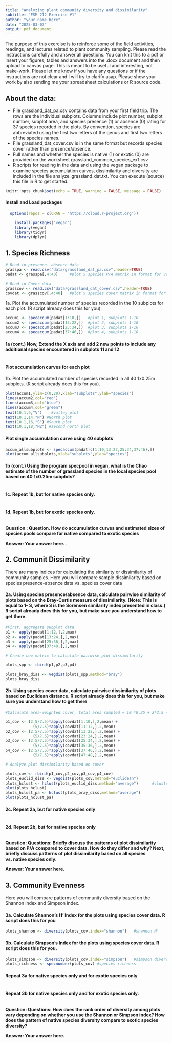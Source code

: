 ```yaml
---
title: "Analyzing plant community diversity and dissimilarity"
subtitle: "ESM 212 Exercise #1"
author: "your name here"
date: "2025-03-07"
output: pdf_document
---
```


The purpose of this exercise is to reinforce some of the field activities, readings, and lectures related to plant community sampling. Please read the instructions carefully and answer all questions. You can knit this to a pdf or insert your figures, tables and answers into the .docx document and then upload to canvas page. This is meant to be useful and interesting, not make-work. Please let me know if you have any questions or if the instructions are not clear and I will try to clarify asap. Please show your work by also sending me your spreadsheet calculations or R source code.

## About the data:

-   File grassland_dat_pa.csv contains data from your first field trip. The rows are the individual subplots. Columns include plot number, subplot number, subplot area, and species presence (1) or absence (0) rating for 37 species recorded in the plots. By convention, species are abbreviated using the first two letters of the genus and first two letters of the species names.
-   File grassland_dat_cover.csv is in the same format but records species cover rather than presence/absence.
-   Full names and whether the species is native (1) or exotic (0) are provided on the worksheet grassland_common_species_ex1.csv
-   R scripts for reading in the data and using the vegan package to examine species accumulation curves, dissimilarity and diversity are included in the file analyze_grassland_dat.txt. You can execute (source) this file in R to get started.

```r
knitr::opts_chunk$set(echo = TRUE, warning = FALSE, message = FALSE)
```

#### Install and Load packages

```r
  options(repos = c(CRAN = "https://cloud.r-project.org"))

	install.packages("vegan")
	library(vegan)
	library(tidyr)
	library(dplyr)
```

## 1. Species Richness

```r
# Read in presence- absence data
grasspa <- read.csv("data/grassland_dat_pa.csv",header=TRUE)
padat <- grasspa[,4:40]		#plot x species P/A matrix in format for vegan analysis
```

```r
# Read in Cover data
grasscov <- read.csv("data/grassland_dat_cover.csv",header=TRUE)
covdat <- grasscov[,4:40]	#plot x species cover matrix in format for vegan analysis
```

1a. Plot the accumulated number of species recorded in the 10 subplots for each plot. (R script already does this for you).

```r
accum1 <- specaccum(padat[1:10,]) 	#plot 1, subplots 1-10
accum2 <- specaccum(padat[13:22,])	#plot 2, subplots 1-10
accum3 <- specaccum(padat[25:34,])	#plot 3, subplots 1-10
accum4 <- specaccum(padat[37:46,])	#plot 4, subplots 1-10

```

#### 1a (cont.) Now, Extend the X axis and add 2 new points to include any additional species encountered in subplots 11 and 12

```r

```

#### Plot accumulation curves for each plot

1b. Plot the accumulated number of species recorded in all 40 1x0.25m subplots. (R script already does this for you).

```r
plot(accum1,ylim=c(0,20),xlab="subplots",ylab="species")
lines(accum2,col="red")
lines(accum3,col="blue")
lines(accum4,col="green")
text(10.1,9,"V")	#valley plot
text(10.1,14,"N") #North plot
text(10.1,16,"S") #South plot
text(10.1,18,"N2") #second north plot
```

#### Plot single accumulation curve using 40 subplots

```r
accum_allsubplots <- specaccum(padat[c(1:10,13:22,25:34,37:46),])
plot(accum_allsubplots,xlab="subplots",ylab="species")
```

#### 1b (cont.) Using the program specpool in vegan, what is the Chao estimate of the number of grassland species in the local species pool based on 40 1x0.25m subplots?

```r

```

#### 1c. Repeat 1b, but for native species only.

```r

```

#### 1d. Repeat 1b, but for exotic species only.

```r

```

**Question : Question. How do accumulation curves and estimated sizes of species pools compare for native compared to exotic species**

**Answer: Your answer here.** .

## 2. Communit Dissimilarity

There are many indices for calculating the similarity or dissimilarity of community samples. Here you will compare sample dissimilarity based on species presence-absence data vs. species cover data

#### 2a. Using species presence/absence data, calculate pairwise similarity of plots based on the Bray-Curtis measure of dissimilarity. (Note: This is equal to 1- S, where S is the Sorensen similarity index presented in class.) R script already does this for you, but make sure you understand how to get there.

```r
#First, aggregate subplot data
p1 <- apply(padat[1:12,],2,max)
p2 <- apply(padat[13:24,],2,max)
p3 <- apply(padat[25:36,],2,max)
p4 <- apply(padat[37:48,],2,max)
```

```r
# Create new matrix to calculate pairwise plot dissimilarity

plots_spp <- rbind(p1,p2,p3,p4)
```

```r
plots_bray_diss <- vegdist(plots_spp,method="bray")
plots_bray_diss
```

#### 2b. Using species cover data, calculate pairwise dissimilarity of plots based on Euclidean distance. R script already does this for you, but make sure you understand how to get there

```r
#Calculate area-weighted cover, total area sampled = 10 *0.25 + 2*2.5 = 7.5 sq m

p1_cov <- (2.5/7.5)*apply(covdat[1:10,],2,mean) + 
			(5/7.5)*apply(covdat[11:12,],2,mean)
p2_cov <- (2.5/7.5)*apply(covdat[13:22,],2,mean) + 
			(5/7.5)*apply(covdat[23:24,],2,mean)
p3_cov <- (2.5/7.5)*apply(covdat[25:34,],2,mean) + 
			(5/7.5)*apply(covdat[35:36,],2,mean)
p4_cov <- (2.5/7.5)*apply(covdat[37:46,],2,mean) + 
			(5/7.5)*apply(covdat[47:48,],2,mean)
```

```r
# Analyze plot dissimilarity based on cover

plots_cov <- rbind(p1_cov,p2_cov,p3_cov,p4_cov)
plots_euclid_diss <- vegdist(plots_cov,method="euclidean")
plots_hclust <- hclust(plots_euclid_diss,method="average")		#cluster analysis of plots (contrived)
plot(plots_hclust)
plots_hclust_pa <- hclust(plots_bray_diss,method="average")
plot(plots_hclust_pa)
```

#### 2c. Repeat 2a, but for native species only

```r

```

#### 2d. Repeat 2b, but for native species only

```r

```

**Question: Questions: Briefly discuss the patterns of plot dissimilarity based on P/A compared to cover data. How do they differ and why? Next, briefly discuss patterns of plot dissimilarity based on all species vs. native species only.**

**Answer: Your answer here.**

## 3. Community Evenness

Here you will compare patterns of community diversity based on the Shannon index and Simpson index.

#### 3a. Calculate Shannon's H' Index for the plots using species cover data. R script does this for you

```r
plots_shannon <- diversity(plots_cov,index="shannon") 	#shannon H'

```

#### 3b. Calculate Simpson's Index for the plots using species cover data. R script does this for you.

```r
plots_simpson <- diversity(plots_cov,index="simpson")	#simpson diversity
plots_richness <- specnumber(plots_cov)	#species richness
```

#### Repeat 3a for native species only and for exotic species only

```r

```

#### Repeat 3b for native species only and for exotic species only.

```r

```

**Question: Questions: How does the rank order of diversity among plots vary depending on whether you use the Shannon or Simpson index? How does the pattern of native species diversity compare to exotic species diversity?**

**Answer: Your answer here.**
